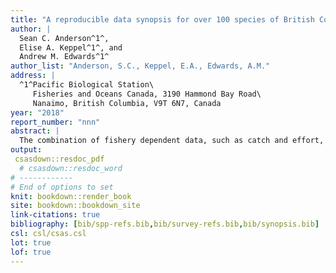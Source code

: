 ```yaml
---
title: "A reproducible data synopsis for over 100 species of British Columbia groundfish"
author: |
  Sean C. Anderson^1^,
  Elise A. Keppel^1^, and
  Andrew M. Edwards^1^
author_list: "Anderson, S.C., Keppel, E.A., Edwards, A.M."
address: |
  ^1^Pacific Biological Station\
     Fisheries and Oceans Canada, 3190 Hammond Bay Road\
     Nanaimo, British Columbia, V9T 6N7, Canada
year: "2018"
report_number: "nnn"
abstract: |
  The combination of fishery dependent data, such as catch and effort, and fishery independent survey data, such as biomass indices and age compositions, forms the backbone of most fisheries stock assessments. For British Columbia groundfish fisheries, we collect vast quantities of such data with 100% at-sea observer coverage, 100% dockside monitoring of landings, and multiple trawl, trap, and hook-and-line surveys deployed annually. However, we lack the capacity to conduct formal stock assessments for most stocks annually, and therefore, much of this data is not regularly published or readily accessible. Here, we introduce a reproducible report to give a snapshot of long-term and recent population and fishing trends and data availability for 110 groundfish species in British Columbia. The report generation is fully automated --- pulling data from databases, fitting models, generating visualizations, and stitching the document together to facilitate annual publication, reproducibility, and transparency. Our goals are (1) to facilitate groundfish scientists and managers regularly reviewing trends in survey indices and stock composition to potentially flag stocks for prioritized assessment; (2) to generate standardized datasets and visualizations that will help assessment scientists develop operating models and select candidate management procedures as part of a planned management-procedure framework for data-limited groundfish stocks; and (3) to increase data transparency between Fisheries and Oceans Canada, the fishing industry, non-governmental organizations, and the public.
output:
 csasdown::resdoc_pdf
  # csasdown::resdoc_word
# ------------
# End of options to set
knit: bookdown::render_book
site: bookdown::bookdown_site
link-citations: true
bibliography: [bib/spp-refs.bib,bib/survey-refs.bib,bib/synopsis.bib]
csl: csl/csas.csl
lot: true
lof: true
---
```


